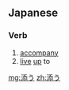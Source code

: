 ==Japanese==
{{ja-kanjitab|添}}

===Verb===
{{ja-verb|kk|type=1|hira=そう|rom=sou}}

#[[accompany]]
#[[live]] [[up]] to

{{ja-go-u|添|そ|so}}

[[mg:添う]]
[[zh:添う]]